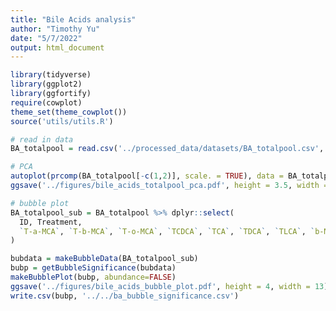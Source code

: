 ```yaml
---
title: "Bile Acids analysis"
author: "Timothy Yu"
date: "5/7/2022"
output: html_document
---
```

```r
library(tidyverse)
library(ggplot2)
library(ggfortify)
require(cowplot)
theme_set(theme_cowplot())
source('utils/utils.R')
```

```r
# read in data
BA_totalpool = read.csv('../processed_data/datasets/BA_totalpool.csv', header = TRUE, stringsAsFactors = FALSE, check.names = FALSE)
```

```r
# PCA
autoplot(prcomp(BA_totalpool[-c(1,2)], scale. = TRUE), data = BA_totalpool, colour = 'Treatment', size = 2.5) + scale_color_manual(values = c('black', '#3b9bb3', '#75af4f', '#e39225', '#c13b41'))
ggsave('../figures/bile_acids_totalpool_pca.pdf', height = 3.5, width = 5)
```

```r
# bubble plot
BA_totalpool_sub = BA_totalpool %>% dplyr::select(
  ID, Treatment,
  `T-a-MCA`, `T-b-MCA`, `T-o-MCA`, `TCDCA`, `TCA`, `TDCA`, `TLCA`, `b-MCA`, `CA`
)

bubdata = makeBubbleData(BA_totalpool_sub)
bubp = getBubbleSignificance(bubdata)
makeBubblePlot(bubp, abundance=FALSE)
ggsave('../figures/bile_acids_bubble_plot.pdf', height = 4, width = 13)
write.csv(bubp, '../../ba_bubble_significance.csv')
```